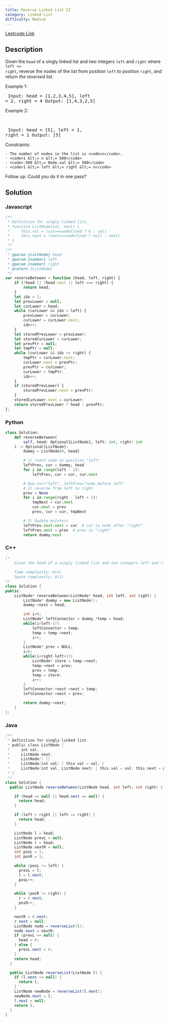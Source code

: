 ```yaml
---
title: Reverse Linked List II
category: Linked List
difficulty: Medium
---
```


<Callout>

[Leetcode Link](https://leetcode.com/problems/reverse-linked-list-ii)

</Callout>

## Description
Given the <code>head</code> of a singly linked list and two integers <code>left</code> and <code>right</code> where <code>left &lt;= right</code>, reverse the nodes of the list from position <code>left</code> to position <code>right</code>, and return *the reversed list*.

 
Example 1:
<Image alt="" src="https://assets.leetcode.com/uploads/2021/02/19/rev2ex2.jpg" width={542} height={222} />
<br /><pre className="overflow-x-auto">
Input: head = [1,2,3,4,5], left = 2, right = 4
Output: [1,4,3,2,5]
</pre>

Example 2:

<br /><pre className="overflow-x-auto">
Input: head = [5], left = 1, right = 1
Output: [5]
</pre>

 
Constraints:


	- The number of nodes in the list is <code>n</code>.
	- <code>1 &lt;= n &lt;= 500</code>
	- <code>-500 &lt;= Node.val &lt;= 500</code>
	- <code>1 &lt;= left &lt;= right &lt;= n</code>


 
Follow up: Could you do it in one pass?

## Solution

### Javascript
```javascript
/**
 * Definition for singly-linked list.
 * function ListNode(val, next) {
 *     this.val = (val===undefined ? 0 : val)
 *     this.next = (next===undefined ? null : next)
 * }
 */
/**
 * @param {ListNode} head
 * @param {number} left
 * @param {number} right
 * @return {ListNode}
 */
var reverseBetween = function (head, left, right) {
    if (!head || !head.next || left === right) {
        return head;
    }
    let idx = 1;
    let prevLower = null;
    let curLower = head;
    while (curLower && idx < left) {
        prevLower = curLower;
        curLower = curLower.next;
        idx++;
    }
    let storedPrevLower = prevLower;
    let storedCurLower = curLower;
    let prevPtr = null;
    let tmpPtr = null;
    while (curLower && idx <= right) {
        tmpPtr = curLower.next;
        curLower.next = prevPtr;
        prevPtr = curLower;
        curLower = tmpPtr;
        idx++;
    }
    if (storedPrevLower) {
        storedPrevLower.next = prevPtr;
    }
    storedCurLower.next = curLower;
    return storedPrevLower ? head : prevPtr;
};

```
### Python
```python
class Solution:
    def reverseBetween(
        self, head: Optional[ListNode], left: int, right: int
    ) -> Optional[ListNode]:
        dummy = ListNode(0, head)

        # 1) reach node at position "left"
        leftPrev, cur = dummy, head
        for i in range(left - 1):
            leftPrev, cur = cur, cur.next

        # Now cur="left", leftPrev="node before left"
        # 2) reverse from left to right
        prev = None
        for i in range(right - left + 1):
            tmpNext = cur.next
            cur.next = prev
            prev, cur = cur, tmpNext

        # 3) Update pointers
        leftPrev.next.next = cur  # cur is node after "right"
        leftPrev.next = prev  # prev is "right"
        return dummy.next

```
### C++
```cpp
/*
    Given the head of a singly linked list and two integers left and right where left <= right, reverse the nodes of the list from position left to position right, and return the reversed list.
    
    Time complexity: O(n)
    Space complexity: O(1)
*/
class Solution {
public:
    ListNode* reverseBetween(ListNode* head, int left, int right) {
        ListNode* dummy = new ListNode();
        dummy->next = head;

        int i=0;
        ListNode* leftConnector = dummy,*temp = head;
        while(i<left-1){
            leftConnector = temp;
            temp = temp->next;
            i++;
        }
        ListNode* prev = NULL;
        i=0;
        while(i<right-left+1){
            ListNode* store = temp->next;
            temp->next = prev;
            prev = temp;
            temp = store;
            i++;
        }
        leftConnector->next->next = temp;
        leftConnector->next = prev;

        return dummy->next;
    }
};
```
### Java
```java
/**
 * Definition for singly-linked list.
 * public class ListNode {
 *     int val;
 *     ListNode next;
 *     ListNode() {}
 *     ListNode(int val) { this.val = val; }
 *     ListNode(int val, ListNode next) { this.val = val; this.next = next; }
 * }
 */
class Solution {
  public ListNode reverseBetween(ListNode head, int left, int right) {

    if (head == null || head.next == null) {
      return head;
    }

    if (left > right || left == right) {
      return head;
    }

    ListNode l = head;
    ListNode prevL = null;
    ListNode r = head;
    ListNode nextR = null;
    int posL = 1;
    int posR = 1;

    while (posL != left) {
      prevL = l;
      l = l.next;
      posL++;
    }

    while (posR != right) {
      r = r.next;
      posR++;
    }

    nextR = r.next;
    r.next = null;
    ListNode node = reverseList(l);
    node.next = nextR;
    if (prevL == null) {
      head = r;
    } else {
      prevL.next = r;
    }
    return head;
  }

  public ListNode reverseList(ListNode l) {
    if (l.next == null) {
      return l;
    }
    ListNode newNode = reverseList(l.next);
    newNode.next = l;
    l.next = null;
    return l;
  }
}

```



